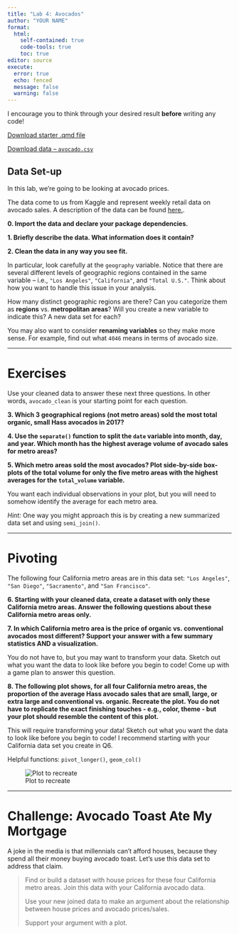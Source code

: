 ```yaml
---
title: "Lab 4: Avocados"
author: "YOUR NAME"
format: 
  html:
    self-contained: true
    code-tools: true
    toc: true
editor: source
execute: 
  error: true
  echo: fenced
  message: false
  warning: false
---
```


::: callout-tip
I encourage you to think through your desired result **before** writing any code!
:::

[Download starter .qmd file](LA4_avocado.qmd)

[Download data -- `avocado.csv`](avocado.csv)


## Data Set-up

In this lab, we're going to be looking at avocado prices.

The data come to us from Kaggle and represent weekly retail data on avocado sales. A description of the data can be found [here.](https://www.kaggle.com/datasets/timmate/avocado-prices-2020).

**0. Import the data and declare your package dependencies.**

**1. Briefly describe the data. What information does it contain?**

**2. Clean the data in any way you see fit.**

::: callout-tip
In particular, look carefully at the `geography` variable. Notice that there are several different levels of geographic regions contained in the same variable -- i.e., `"Los Angeles"`, `"California"`, and `"Total U.S."`. Think about how you want to handle this issue in your analysis.

How many distinct geographic regions are there? Can you categorize them as **regions** vs. **metropolitan areas**? Will you create a new variable to indicate this? A new data set for each?

You may also want to consider **renaming variables** so they make more sense. For example, find out what `4046` means in terms of avocado size.
:::


------------------------------------------------------

# Exercises

::: callout-note
Use your cleaned data to answer these next three questions. In other words, `avocado_clean` is your starting point for each question.
:::

**3. Which 3 geographical regions (not metro areas) sold the most total organic, small Hass avocados in 2017?**

**4. Use the `separate()` function to split the `date` variable into month, day, and year. Which month has the highest average volume of avocado sales for metro areas?**

**5. Which metro areas sold the most avocados? Plot side-by-side box-plots of the total volume for only the five metro areas with the highest averages for the `total_volume` variable.**

::: callout-tip
You want each individual observations in your plot, but you will need to somehow identify the average for each metro area.

*Hint:* One way you might approach this is by creating a new summarized data set and using `semi_join()`.
:::

------------------------------------------------------

# Pivoting

The following four California metro areas are in this data set: `"Los Angeles"`, `"San Diego"`, `"Sacramento"`, and `"San Francisco"`. 

**6. Starting with your cleaned data, create a dataset with only these California metro areas. Answer the following questions about these California metro areas only.**

**7. In which California metro area is the price of organic vs. conventional avocados most different? Support your answer with a few summary statistics AND a visualization.**

::: callout-tip
You do not have to, but you may want to transform your data. Sketch out what you want the data to look like before you begin to code! Come up with a game plan to answer this question.
:::

**8. The following plot shows, for all four California metro areas, the proportion of the average Hass avocado sales that are small, large, or extra large and conventional vs. organic. Recreate the plot. You do not have to replicate the exact finishing touches - e.g., color, theme - but your plot should resemble the content of this plot.**

::: callout-tip
This will require transforming your data! Sketch out what you want the data to look like before you begin to code! I recommend starting with your California data set you create in Q6. 
:::

::: callout-tip
Helpful functions: `pivot_longer()`, `geom_col()`
:::

![Plot to recreate](https://github.com/earobinson95/stat331-calpoly/blob/master/lab-assignments/lab4/ca-avocado-size-proportions.png?raw=true)

------------------------------------------------------

# Challenge: Avocado Toast Ate My Mortgage

A joke in the media is that millennials can't afford houses, because they spend all their money buying avocado toast. Let's use this data set to address that claim.

> Find or build a dataset with house prices for these four California metro areas. Join this data with your California avocado data.
>
> Use your new joined data to make an argument about the relationship between house prices and avocado prices/sales.
>
> Support your argument with a plot.
